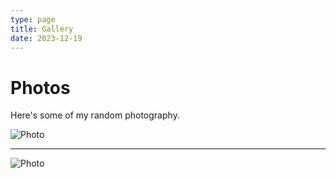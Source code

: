 ```yaml
---
type: page
title: Gallery
date: 2023-12-19
---
```


# Photos

Here's some of my random photography.


<Image
  src="/images/cs1.png"
  alt="Photo"
  width={1125}
  height={750}
  priority
  className="next-image"
/>

---

<Image
  src="/images/cs2.png"
  alt="Photo"
  width={1125}
  height={750}
  priority
  className="next-image"
/>

